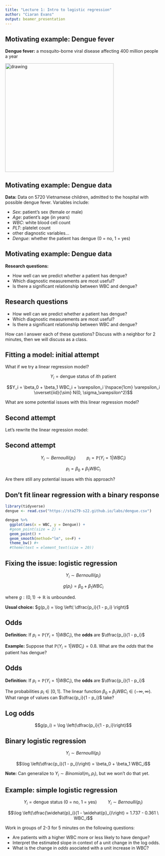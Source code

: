 ```yaml
---
title: "Lecture 1: Intro to logistic regression"
author: "Ciaran Evans"
output: beamer_presentation
---
```


## Motivating example: Dengue fever

**Dengue fever:** a mosquito-borne viral disease affecting 400 million people a year

<img src="DengueSymptomsUpdated.jpg" alt="drawing" width="350"/>


## Motivating example: Dengue data

**Data:** Data on 5720 Vietnamese children, admitted to the hospital with possible dengue fever. Variables include:

* *Sex*: patient's sex (female or male)
* *Age*: patient's age (in years)
* *WBC*: white blood cell count
* *PLT*: platelet count
* other diagnostic variables...
* *Dengue*: whether the patient has dengue (0 = no, 1 = yes)


## Motivating example: Dengue data

**Research questions:**

* How well can we predict whether a patient has dengue?
* Which diagnostic measurements are most useful?
* Is there a significant relationship between WBC and dengue?


## Research questions

* How well can we predict whether a patient has dengue?
* Which diagnostic measurements are most useful?
* Is there a significant relationship between WBC and dengue?

How can I answer each of these questions? Discuss with a neighbor for 2 minutes, then we will discuss as a class.

\vspace{4cm}

## Fitting a model: initial attempt

What if we try a linear regression model?

$$Y_i = \text{dengue status of } i\text{th  patient}$$

$$Y_i = \beta_0 + \beta_1 WBC_i + \varepsilon_i \hspace{1cm} \varepsilon_i \overset{iid}{\sim} N(0, \sigma_\varepsilon^2)$$

What are some potential issues with this linear regression model?

\vspace{3cm}


## Second attempt

Let's rewrite the linear regression model:

\vspace{5cm}


## Second attempt

$$Y_i \sim Bernoulli(p_i) \hspace{1cm} p_i = \mathbb{P}(Y_i = 1 | WBC_i)$$

$$p_i = \beta_0 + \beta_1 WBC_i$$

Are there still any potential issues with this approach?

\vspace{4cm}

## Don't fit linear regression with a binary response

```r
library(tidyverse)
dengue <- read.csv("https://sta279-s22.github.io/labs/dengue.csv")

dengue %>%
  ggplot(aes(x = WBC, y = Dengue)) +
  #geom_point(size = 2) +
  geom_point() +
  geom_smooth(method="lm", se=F) +
  theme_bw() #+
  #theme(text = element_text(size = 20))
```


## Fixing the issue: logistic regression

$$Y_i \sim Bernoulli(p_i)$$

$$g(p_i) = \beta_0 + \beta_1 WBC_i$$

where $g: (0, 1) \to \mathbb{R}$ is unbounded.

**Usual choice:** $g(p_i) = \log \left( \dfrac{p_i}{1 - p_i} \right)$

\vspace{4cm}


## Odds

**Definition:** If $p_i = \mathbb{P}(Y_i = 1 | WBC_i)$, the **odds** are $\dfrac{p_i}{1 - p_i}$

**Example:** Suppose that $\mathbb{P}(Y_i = 1 | WBC_i) = 0.8$. What are the *odds* that the patient has dengue?


\vspace{3cm}

## Odds

**Definition:** If $p_i = \mathbb{P}(Y_i = 1 | WBC_i)$, the **odds** are $\dfrac{p_i}{1 - p_i}$

The probabilities $p_i \in [0, 1]$. The linear function $\beta_0 + \beta_1 WBC_i \in (-\infty, \infty)$. What range of values can $\dfrac{p_i}{1 - p_i}$ take?

\vspace{3cm}

## Log odds

$$g(p_i) = \log \left(\dfrac{p_i}{1 - p_i}\right)$$

\vspace{4cm}

## Binary logistic regression

$$Y_i \sim Bernoulli(p_i)$$

$$\log \left(\dfrac{p_i}{1 - p_i}\right) = \beta_0 + \beta_1 WBC_i$$

**Note:** Can generalize to $Y_i \sim Binomial(m_i, p_i)$, but we won't do that yet.

## Example: simple logistic regression

$$Y_i = \text{dengue status (0 = no, 1 = yes)} \hspace{1cm} Y_i \sim Bernoulli(p_i)$$

$$\log \left(\dfrac{\widehat{p}_i}{1 - \widehat{p}_i}\right) = 1.737 - 0.361 \ WBC_i$$

Work in groups of 2-3 for 5 minutes on the following questions:

* Are patients with a higher WBC more or less likely to have dengue?
* Interpret the estimated slope in context of a unit change in the log odds.
* What is the change in *odds* asociated with a unit increase in WBC?